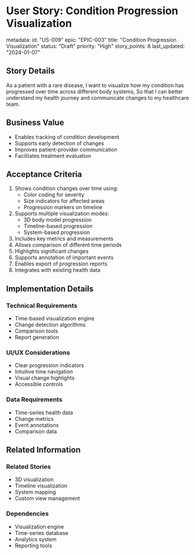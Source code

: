 # User Story: Condition Progression Visualization

metadata:
  id: "US-009"
  epic: "EPIC-003"
  title: "Condition Progression Visualization"
  status: "Draft"
  priority: "High"
  story_points: 8
  last_updated: "2024-01-07"

## Story Details
As a patient with a rare disease,
I want to visualize how my condition has progressed over time across different body systems,
So that I can better understand my health journey and communicate changes to my healthcare team.

## Business Value
- Enables tracking of condition development
- Supports early detection of changes
- Improves patient-provider communication
- Facilitates treatment evaluation

## Acceptance Criteria
1. Shows condition changes over time using:
   - Color coding for severity
   - Size indicators for affected areas
   - Progression markers on timeline
2. Supports multiple visualization modes:
   - 3D body model progression
   - Timeline-based progression
   - System-based progression
3. Includes key metrics and measurements
4. Allows comparison of different time periods
5. Highlights significant changes
6. Supports annotation of important events
7. Enables export of progression reports
8. Integrates with existing health data

## Implementation Details
### Technical Requirements
- Time-based visualization engine
- Change detection algorithms
- Comparison tools
- Report generation

### UI/UX Considerations
- Clear progression indicators
- Intuitive time navigation
- Visual change highlights
- Accessible controls

### Data Requirements
- Time-series health data
- Change metrics
- Event annotations
- Comparison data

## Related Information
### Related Stories
- 3D visualization
- Timeline visualization
- System mapping
- Custom view management

### Dependencies
- Visualization engine
- Time-series database
- Analytics system
- Reporting tools
